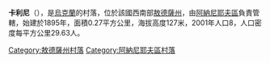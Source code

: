 {{coord|47|38|39|N|29|53|35|E|scale:30000|display=title}}

'''卡利尼'''（{{lang-uk|Калини}}），是[[烏克蘭|烏克蘭]]的村落，位於該國西南部[[敖德薩州|敖德薩州]]，由[[阿納尼耶夫區|阿納尼耶夫區]]負責管轄，始建於1895年，面積0.27平方公里，海拔高度127米，2001年人口8，人口密度每平方公里29.63人。

{{DEFAULTSORT:Калини}}
[[Category:敖德薩州村落|Category:敖德薩州村落]]
[[Category:阿納尼耶夫區村落|Category:阿納尼耶夫區村落]]


{{Odessa-geo-stub}}